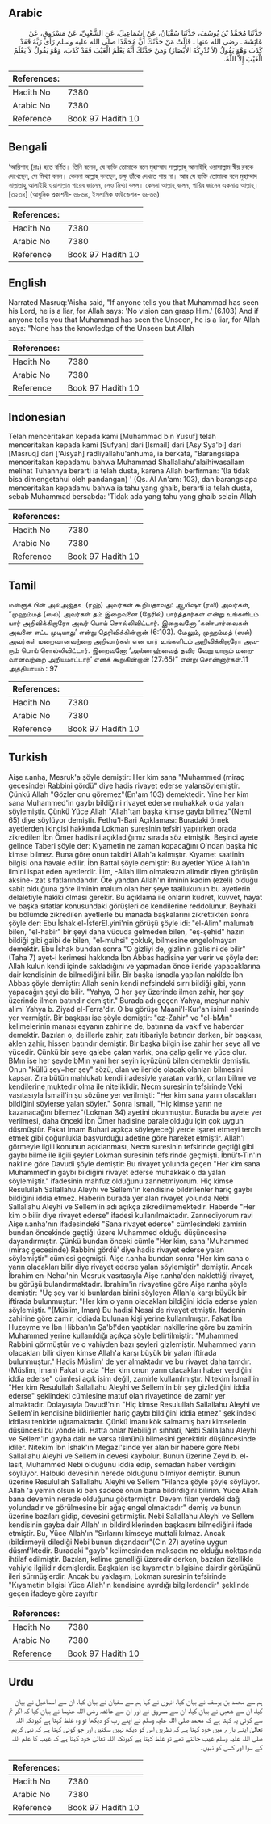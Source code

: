 ## Arabic

<div dir="rtl" lang="ar" style={{fontSize:'larger',backgroundColor:'#f8f9fa',padding:20}}>حَدَّثَنَا مُحَمَّدُ بْنُ يُوسُفَ، حَدَّثَنَا سُفْيَانُ، عَنْ إِسْمَاعِيلَ، عَنِ الشَّعْبِيِّ، عَنْ مَسْرُوقٍ، عَنْ عَائِشَةَ ـ رضى الله عنها ـ قَالَتْ مَنْ حَدَّثَكَ أَنَّ مُحَمَّدًا صلى الله عليه وسلم رَأَى رَبَّهُ فَقَدْ كَذَبَ وَهْوَ يَقُولُ ‏(‏لاَ تُدْرِكُهُ الأَبْصَارُ‏)‏ وَمَنْ حَدَّثَكَ أَنَّهُ يَعْلَمُ الْغَيْبَ فَقَدْ كَذَبَ، وَهْوَ يَقُولُ لاَ يَعْلَمُ الْغَيْبَ إِلاَّ اللَّهُ‏.‏</div><div style={{backgroundColor:'#f8f9fa',padding:20, marginBottom: 10}}><table>
        <thead>
          <tr>
            <th>References:</th>
            <th></th>
          </tr>
        </thead>
        <tbody><tr><td>Hadith No</td><td>7380</td></tr><tr><td>Arabic No</td><td>7380</td></tr><tr><td>Reference</td><td>Book 97 Hadith 10</td></tr></tbody></table></div>

## Bengali

<div dir="ltr" lang="bn" style={{fontSize:'larger',backgroundColor:'#f8f9fa',padding:20}}>‘আয়িশাহ (রাঃ) হতে বর্ণিত। তিনি বলেন, যে ব্যক্তি তোমাকে বলে মুহাম্মাদ সাল্লাল্লাহু আলাইহি ওয়াসাল্লাম স্বীয় রবকে দেখেছেন, সে মিথ্যা বলল। কেননা আল্লাহ্ বলছেন, চক্ষু তাঁকে দেখতে পায় না। আর যে ব্যক্তি তোমাকে বলে মুহাম্মাদ সাল্লাল্লাহু আলাইহি ওয়াসাল্লাম গায়েব জানেন, সেও মিথ্যা বলল। কেননা আল্লাহ্ বলেন, গায়িব জানেন একমাত্র আল্লাহ্। [৩২৩৪] (আধুনিক প্রকাশনী- ৬৮৬৪, ইসলামিক ফাউন্ডেশন- ৬৮৬৬)</div><div style={{backgroundColor:'#f8f9fa',padding:20, marginBottom: 10}}><table>
        <thead>
          <tr>
            <th>References:</th>
            <th></th>
          </tr>
        </thead>
        <tbody><tr><td>Hadith No</td><td>7380</td></tr><tr><td>Arabic No</td><td>7380</td></tr><tr><td>Reference</td><td>Book 97 Hadith 10</td></tr></tbody></table></div>

## English

<div dir="ltr" lang="en" style={{fontSize:'larger',backgroundColor:'#f8f9fa',padding:20}}>Narrated Masruq:'Aisha said, "If anyone tells you that Muhammad has seen his Lord, he is a liar, for Allah says: 'No vision can grasp Him.' (6.103) And if anyone tells you that Muhammad has seen the Unseen, he is a liar, for Allah says: "None has the knowledge of the Unseen but Allah</div><div style={{backgroundColor:'#f8f9fa',padding:20, marginBottom: 10}}><table>
        <thead>
          <tr>
            <th>References:</th>
            <th></th>
          </tr>
        </thead>
        <tbody><tr><td>Hadith No</td><td>7380</td></tr><tr><td>Arabic No</td><td>7380</td></tr><tr><td>Reference</td><td>Book 97 Hadith 10</td></tr></tbody></table></div>

## Indonesian

<div dir="ltr" lang="id" style={{fontSize:'larger',backgroundColor:'#f8f9fa',padding:20}}>Telah menceritakan kepada kami [Muhammad bin Yusuf] telah menceritakan kepada kami [Sufyan] dari [Ismail] dari [Asy Sya'bi] dari [Masruq] dari ['Aisyah] radliyallahu'anhuma, ia berkata, "Barangsiapa menceritakan kepadamu bahwa Muhammad Shallallahu'alaihiwasallam melihat Tuhannya berarti ia telah dusta, karena Allah berfirman: '(Ia tidak bisa dimengetahui oleh pandangan) ' (Qs. Al An'am: 103), dan barangsiapa menceritakan kepadamu bahwa ia tahu yang ghaib, berarti ia telah dusta, sebab Muhammad bersabda: 'Tidak ada yang tahu yang ghaib selain Allah</div><div style={{backgroundColor:'#f8f9fa',padding:20, marginBottom: 10}}><table>
        <thead>
          <tr>
            <th>References:</th>
            <th></th>
          </tr>
        </thead>
        <tbody><tr><td>Hadith No</td><td>7380</td></tr><tr><td>Arabic No</td><td>7380</td></tr><tr><td>Reference</td><td>Book 97 Hadith 10</td></tr></tbody></table></div>

## Tamil

<div dir="ltr" lang="ta" style={{fontSize:'larger',backgroundColor:'#f8f9fa',padding:20}}>மஸ்ரூக் பின் அல்அஜ்தஉ (ரஹ்) அவர்கள் கூறியதாவது: ஆயிஷா (ரலி) அவர்கள், “முஹம்மத் (ஸல்) அவர்கள் தம் இறைவனை (நேரில்) பார்த்தார்கள் என்று உங்களிடம் யார் அறிவிக்கிறாரோ அவர் பொய் சொல்லிவிட்டார். இறைவனோ ‘கண்பார்வைகள் அவனை எட்ட முடியாது’ என்று தெரிவிக்கின்றான் (6:103). மேலும், முஹம்மத் (ஸல்) அவர்கள் மறைவானவற்றை அறிவார்கள் என யார் உங்களிடம் அறிவிக்கிறாரோ அவரும் பொய் சொல்லிவிட்டார். இறைவனோ ‘அல்லாஹ்வைத் தவிர வேறு யாரும் மறைவானவற்றை அறியமாட்டார்’ எனக் கூறுகின்றான் (27:65)” என்று சொன்னார்கள்.11 அத்தியாயம் : 97</div><div style={{backgroundColor:'#f8f9fa',padding:20, marginBottom: 10}}><table>
        <thead>
          <tr>
            <th>References:</th>
            <th></th>
          </tr>
        </thead>
        <tbody><tr><td>Hadith No</td><td>7380</td></tr><tr><td>Arabic No</td><td>7380</td></tr><tr><td>Reference</td><td>Book 97 Hadith 10</td></tr></tbody></table></div>

## Turkish

<div dir="ltr" lang="tr" style={{fontSize:'larger',backgroundColor:'#f8f9fa',padding:20}}>Aişe r.anha, Mesruk'a şöyle demiştir: Her kim sana "Muhammed (miraç gecesinde) Rabbini gördü" diye hadis rivayet ederse yalansöylemiştir. Çünkü Allah "Gözler onu göremez"(En'am 103) demektedir. Yine her kim sana Muhammed'in gaybı bildiğini rivayet ederse muhakkak o da yalan söylemiştir. Çünkü Yüce Allah "Allah'tan başka kimse gaybı bilmez"(Neml 65) diye söylüyor demiştir. Fethu'l-Bari Açıklaması: Buradaki örnek ayetlerden ikincisi hakkında Lokman suresinin tefsiri yapılırken orada zikredilen İbn Ömer hadisini açıkladığımız sırada söz etmiştik. Beşinci ayete gelince Taberi şöyle der: Kıyametin ne zaman kopacağını O'ndan başka hiç kimse bilmez. Buna göre onun takdiri Allah'a kalmıştır. Kıyamet saatinin bilgisi ona havale edilir. İbn Battal şöyle demiştir: Bu ayetler Yüce Allah'ın ilmini ispat eden ayetlerdir. İlim, -Allah ilim olmaksızın alimdir diyen görüşün aksine- zat sıfatlarındandır. Öte yandan Allah'ın ilminin kadim (ezeli) olduğu sabit olduğuna göre ilminin malum olan her şeye taallukunun bu ayetlerin delaletiyle hakiki olması gerekir. Bu açıklama ile onların kudret, kuvvet, hayat ve başka sıfatlar konusundaki görüşleri de kendilerine reddolunur. Beyhaki bu bölümde zikredilen ayetlerle bu manada başkalarını zikrettikten sonra şöyle der: Ebu İshak el-İsferEl.yini'nin görüşü şöyle idi: "el-Alim" malumatı bilen, "el-habir" bir şeyi daha vücuda gelmeden bilen, "eş-şehid" hazırı bildiği gibi gaibi de bilen, "el-muhsi" çokluk, bilmesine engelolmayan demektir. Ebu İshak bundan sonra "O gizliyi de, gizlinin gizlisini de bilir"(Taha 7) ayet-i kerimesi hakkında İbn Abbas hadisine yer verir ve şöyle der: Allah kulun kendi içinde sakladığını ve yapmadan önce ileride yapacaklarına dair kendisinin de bilmediğini bilir. Bir başka isnadla yapılan nakilde İbn Abbas şöyle demiştir: Allah senin kendi nefsindeki sırrı bildiği gibi, yarın yapacağın şeyi de bilir. "Yahya, O her şey üzerinde ilmen zahir, her şey üzerinde ilmen batındır demiştir." Burada adı geçen Yahya, meşhur nahiv alimi Yahya b. Ziyad el-Ferra'dır. O bu görüşe Maani'l-Kur'an isimli eserinde yer vermiştir. Bir başkası ise şöyle demiştir: "ez-Zahir" ve "el-bMın" kelimelerinin manası eşyanın zahirine de, batınına da vakıf ve haberdar demektir. Bazıları o, delillerle zahir, zatı itibariyle batındır derken, bir başkası, aklen zahir, hissen batındır demiştir. Bir başka bilgin ise zahir her şeye all ve yücedir. Çünkü bir şeye galebe çalan varlık, ona galip gelir ve yüce olur. BMın ise her şeyde bMın yani her şeyin içyüzünü bilen demektir demiştir. Onun "küllü şey=her şey" sözü, olan ve ileride olacak olanları bilmesini kapsar. Zira bütün mahlukatı kendi iradesiyle yaratan varlık, onları bilme ve kendilerine muktedir olma ile niteliklidir. Necm suresinin tefsirinde Veki vasıtasıyla İsmail'in şu sözüne yer verilmişti: "Her kim sana yarın olacakları bildiğini söylerse yalan söyler." Sonra İsmail, "Hiç kimse yarın ne kazanacağını bilemez"(Lokman 34) ayetini okunmuştur. Burada bu ayete yer verilmesi, daha önceki İbn Ömer hadisine paralelolduğu için çok uygun düşmüştür. Fakat İmam Buhari açıkça söyleyeceği yerde işaret etmeyi tercih etmek gibi çoğunlukla başvurduğu adetine göre hareket etmiştir. Allah'ı görmeyle ilgili konunun açıklanması, Necm suresinin tefsirinde geçtiği gibi gaybı bilme ile ilgili şeyler Lokman suresinin tefsirinde geçmişti. İbnü't-Tin'in nakline göre Davudi şöyle demiştir: Bu rivayet yolunda geçen "Her kim sana Muhammed'in gaybı bildiğini rivayet ederse muhakkak o da yalan söylemiştir." ifadesinin mahfuz olduğunu zannetmiyorum. Hiç kimse Resulullah Sallallahu Aleyhi ve Sellem'in kendisine bildirilenler hariç gaybı bildiğini iddia etmez. Haberin burada yer alan rivayet yolunda Nebi Sallallahu Aleyhi ve Sellem'in adı açıkça zikredilmemektedir. Haberde "Her kim o bilir diye rivayet ederse" ifadesi kullanılmaktadır. Zannediyorum ravi Aişe r.anha'nın ifadesindeki "Sana rivayet ederse" cümlesindeki zamirin bundan öncekinde geçtiği üzere Muhammed olduğu düşüncesine dayandırmıştır. Çünkü bundan önceki cümle "Her kim, sana 'Muhammed (miraç gecesinde) Rabbini gördü' diye hadis rivayet ederse yalan söylemiştir" cümlesi geçmişti. Aişe r.anha bundan sonra "Her kim sana o yarın olacakları bilir diye rivayet ederse yalan söylemiştir" demiştir. Ancak İbrahim en-Nehaı'nin Mesruk vasıtasıyla Aişe r.anha'den naklettiği rivayet, bu görüşü bulandırmaktadır. İbrahim'in rivayetine göre Aişe r.anha şöyle demiştir: "Üç şey var ki bunlardan birini söyleyen Allah'a karşı büyük bir iftirada bulunmuştur: "Her kim o yarın olacakları bildiğini iddia ederse yalan söylemiştir. "(Müslim, İman) Bu hadisi Nesai de rivayet etmiştir. İfadenin zahirine göre zamir, iddiada bulunan kişi yerine kullanılmıştır. Fakat İbn Huzeyme ve İbn Hibban'ın Şa'b!'den yaptıkları nakillerine göre bu zamirin Muhammed yerine kullanıldığı açıkça şöyle belirtilmiştir: "Muhammed Rabbini görmüştür ve o vahiyden bazı şeyleri gizlemiştir. Muhammed yarın olacakları bilir diyen kimse Allah'a karşı büyük bir yalan iftirada bulunmuştur." Hadis Müslim' de yer almaktadır ve bu rivayet daha tamdır.(Müslim, İman) Fakat orada "Her kim onun yarın olacakları haber verdiğini iddia ederse" cümlesi açık isim değil, zamirle kullanılmıştır. Nitekim İsmail'in "Her kim Resulullah Sallallahu Aleyhi ve Sellem'in bir şey gizlediğini iddia ederse" şeklindeki cümlesine matuf olan rivayetinde de zamir yer almaktadır. Dolayısıyla Davud!'nin "Hiç kimse Resulullah Sallallahu Aleyhi ve Sellem'in kendisine bildirilenler hariç gaybı bildiğini iddia etmez" şeklindeki iddiası tenkide uğramaktadır. Çünkü imanı kök salmamış bazı kimselerin düşüncesi bu yönde idi. Hatta onlar Nebiliğin sıhhati, Nebi Sallallahu Aleyhi ve Sellem'in gayba dair ne varsa tümünü bilmesini gerektirir düşüncesinde idiler. Nitekim İbn İshak'ın Meğaz!'sinde yer alan bir habere göre Nebi Sallallahu Aleyhi ve Sellem'in devesi kaybolur. Bunun üzerine Zeyd b. el-lasıt, Muhammed Nebi olduğunu iddia edip, semadan haber verdiğini söylüyor. Halbuki devesinin nerede olduğunu bilmiyor demiştir. Bunun üzerine Resulullah Sallallahu Aleyhi ve Sellem "Filanca şöyle şöyle söylüyor. Allah 'a yemin olsun ki ben sadece onun bana bildirdiğini bilirim. Yüce Allah bana devemin nerede olduğunu göstermiştir. Devem filan yerdeki dağ yolundadır ve görülmesine bir ağaç engel olmaktadır" demiş ve bunun üzerine bazıları gidip, devesini getirmiştir. Nebi Sallallahu Aleyhi ve Sellem kendisinin gayba dair Allah' ın bildirdiklerinden başkasını bilmediğini ifade etmiştir. Bu, Yüce Allah'ın "Sırlarını kimseye muttali kılmaz. Ancak (bildirmeyi) dilediği Nebi bunun dışzndadır"(Cin 27) ayetine uygun düşmf'ktedir. Buradaki "gayb" kelimesinden maksadın ne olduğu noktasında ihtilaf edilmiştir. Bazıları, kelime genelliği üzeredir derken, bazıları özellikle vahiyle ilgilidir demişlerdir. Başkaları ise kıyametin bilgisine dairdir görüşünü ileri sürmüşlerdir. Ancak bu yaklaşım, Lokman suresinin tefsirinde "Kıyametin bilgisi Yüce Allah'ın kendisine ayırdığı bilgilerdendir" şeklinde geçen ifadeye göre zayıftır</div><div style={{backgroundColor:'#f8f9fa',padding:20, marginBottom: 10}}><table>
        <thead>
          <tr>
            <th>References:</th>
            <th></th>
          </tr>
        </thead>
        <tbody><tr><td>Hadith No</td><td>7380</td></tr><tr><td>Arabic No</td><td>7380</td></tr><tr><td>Reference</td><td>Book 97 Hadith 10</td></tr></tbody></table></div>

## Urdu

<div dir="rtl" lang="ur" style={{fontSize:'larger',backgroundColor:'#f8f9fa',padding:20}}>ہم سے محمد بن یوسف نے بیان کیا، انہوں نے کہا ہم سے سفیان نے بیان کیا، ان سے اسماعیل نے بیان کیا، ان سے شعبی نے بیان کیا، ان سے مسروق نے اور ان سے عائشہ رضی اللہ عنہما نے بیان کیا کہ اگر تم سے کوئی یہ کہتا ہے کہ محمد صلی اللہ علیہ وسلم نے اپنے رب کو دیکھا تو وہ غلط کہتا ہے کیونکہ اللہ تعالیٰ اپنے بارے میں خود کہتا ہے کہ نظریں اس کو دیکھ نہیں سکتیں اور جو کوئی کہتا ہے کہ نبی کریم صلی اللہ علیہ وسلم غیب جانتے تھے تو غلط کہتا ہے کیونکہ اللہ تعالیٰ خود کہتا ہے کہ غیب کا علم اللہ کے سوا اور کسی کو نہیں۔</div><div style={{backgroundColor:'#f8f9fa',padding:20, marginBottom: 10}}><table>
        <thead>
          <tr>
            <th>References:</th>
            <th></th>
          </tr>
        </thead>
        <tbody><tr><td>Hadith No</td><td>7380</td></tr><tr><td>Arabic No</td><td>7380</td></tr><tr><td>Reference</td><td>Book 97 Hadith 10</td></tr></tbody></table></div>